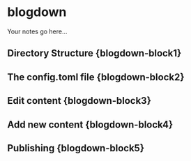 # blogdown

Your notes go here...

## Directory Structure {blogdown-block1}

## The config.toml file {blogdown-block2}

## Edit content {blogdown-block3}

## Add new content {blogdown-block4}

## Publishing {blogdown-block5}
